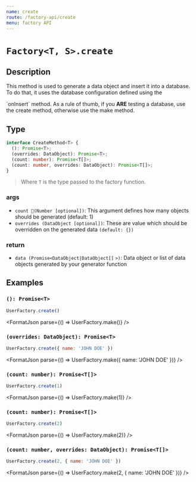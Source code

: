```yaml
---
name: create
route: /factory-api/create
menu: factory API
---
```



# `Factory<T, S>.create`

## Description

<span>This method is used to generate a data object and insert it into a database. To do that, it uses the database configuration defined using the </span>
<Link to="/api/onInsert">`onInsert`</Link>
<span> method. As a rule of thumb, if you <strong>ARE</strong> testing a database, use the create method, otherwise use the make method.</span>

## Type

```typescript
interface CreateMethod<T> {
  (): Promise<T>;
  (overrides: DataObject): Promise<T>;
  (count: number): Promise<T[]>;
  (count: number, overrides: DataObject): Promise<T[]>;
}
```

> Where `T` is the type passed to the factory function.

### args

- `count (Number [optional])`: This argument defines how many objects should be generated (default: 1)
- `overrides `<Link to="/types#dataobject">`(DataObject [optional])`</Link>: These are value which should be overridden on the generated data `(default: {})`

### return

- `data (Promise<`<Link to="/types#dataobject">`DataObject`</Link>` | `<Link to="/types#dataobject">`DataObject[]`</Link> `>)`: Data object or list of data objects generated by your generator function

## Examples

### `(): Promise<T>`

```js
UserFactory.create()
```

<FormatJson parse={() => UserFactory.make()} />

### `(overrides: DataObject): Promise<T>`

```js
UserFactory.create({ name: 'JOHN DOE' })
```

<FormatJson parse={() => UserFactory.make({ name: 'JOHN DOE' })} />

### `(count: number): Promise<T[]>`

```js
UserFactory.create(1)
```

<FormatJson parse={() => UserFactory.make(1)} />

### `(count: number): Promise<T[]>`

```js
UserFactory.create(2)
```

<FormatJson parse={() => UserFactory.make(2)} />

### `(count: number, overrides: DataObject): Promise<T[]>`

```js
UserFactory.create(2, { name: 'JOHN DOE' })
```

<FormatJson parse={() => UserFactory.make(2, { name: 'JOHN DOE' })} />
